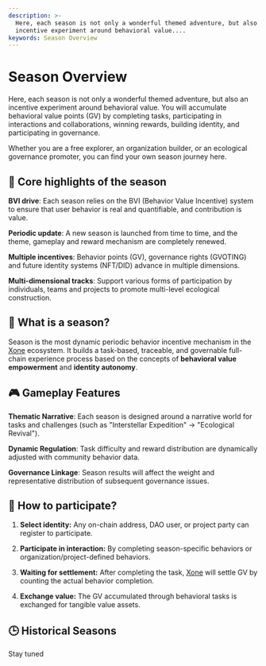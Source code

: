 ```yaml
---
description: >-
  Here, each season is not only a wonderful themed adventure, but also an
  incentive experiment around behavioral value....
keywords: Season Overview
---
```

# Season Overview

Here, each season is not only a wonderful themed adventure, but also an incentive experiment around behavioral value. You will accumulate behavioral value points (GV) by completing tasks, participating in interactions and collaborations, winning rewards, building identity, and participating in governance.

Whether you are a free explorer, an organization builder, or an ecological governance promoter, you can find your own season journey here.

## 🔑 Core highlights of the season

**BVI drive**: Each season relies on the BVI (Behavior Value Incentive) system to ensure that user behavior is real and quantifiable, and contribution is value.

**Periodic update**: A new season is launched from time to time, and the theme, gameplay and reward mechanism are completely renewed.

**Multiple incentives**: Behavior points (GV), governance rights (GVOTING) and future identity systems (NFT/DID) advance in multiple dimensions.

**Multi-dimensional tracks**: Support various forms of participation by individuals, teams and projects to promote multi-level ecological construction.

## 📘 What is a season?

Season is the most dynamic periodic behavior incentive mechanism in the [Xone](https://xone.org/) ecosystem. It builds a task-based, traceable, and governable full-chain experience process based on the concepts of **behavioral value empowerment** and **identity autonomy**.

## **🎮 Gameplay Features**

**Thematic Narrative**: Each season is designed around a narrative world for tasks and challenges (such as "Interstellar Expedition" → "Ecological Revival").

**Dynamic Regulation**: Task difficulty and reward distribution are dynamically adjusted with community behavior data.

**Governance Linkage**: Season results will affect the weight and representative distribution of subsequent governance issues.

## 🎯 How to participate?

1. **Select identity:** Any on-chain address, DAO user, or project party can register to participate.

2. **Participate in interaction:** By completing season-specific behaviors or organization/project-defined behaviors.

3. **Waiting for settlement:** After completing the task, [Xone](https://xone.org/) will settle GV by counting the actual behavior completion.

4. **Exchange value:** The GV accumulated through behavioral tasks is exchanged for tangible value assets.

## 🕒 Historical Seasons

Stay tuned
